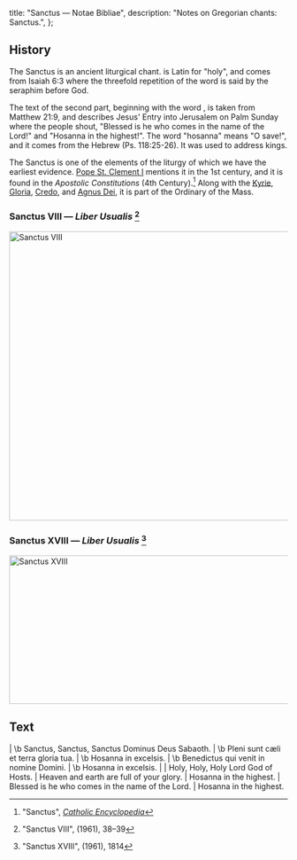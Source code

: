  title: "Sanctus — Notae Bibliae",
  description: "Notes on Gregorian chants: Sanctus.",
};

<Initial text="Sanctus" />

## History

The Sanctus is an ancient liturgical chant. *<Definition lang="latin" anchor="sanctus" text='"Sanctus"' />* is Latin for "holy", and comes from Isaiah 6:3 where the threefold repetition of the word is said by the seraphim before God.

The text of the second part, beginning with the word *<Definition lang="latin" anchor="benedictus" text='"benedictus"' />*, is taken from Matthew 21:9, and describes Jesus' Entry into Jerusalem on Palm Sunday where the people shout, "Blessed is he who comes in the name of the Lord!" and "Hosanna in the highest!". The word "hosanna" means "O save!", and it comes from the Hebrew *<Definition lang="hebrew" anchor="hoshia-na" text="hoshia na" />* (Ps. 118:25-26). It was used to address kings.

The Sanctus is one of the elements of the liturgy of which we have the earliest evidence. [Pope St. Clement I](/people/saints/apostolic-fathers/clement-of-rome) mentions it in the 1st century, and it is found in the *Apostolic Constitutions* (4th Century).[^1] Along with the [Kyrie](/liturgy/music/chants/kyrie), [Gloria](/liturgy/music/chants/gloria), [Credo](/liturgy/music/chants/credo), and [Agnus Dei](/liturgy/music/chants/agnus-dei), it is part of the Ordinary of the Mass.

### Sanctus VIII — *Liber Usualis* [^2]

<Image
  src="/chants/sanctus-viii.svg"
  alt="Sanctus VIII"
  width="600"
  height="522"
/>

### Sanctus XVIII — *Liber Usualis* [^3]

<Image
  src="/chants/sanctus-xviii.svg"
  alt="Sanctus XVIII"
  width="600"
  height="268"
/>

## Text

<Poetry>
|  \b Sanctus, Sanctus, Sanctus Dominus Deus Sabaoth.
|  \b Pleni sunt cæli et terra gloria tua.
|  \b Hosanna in excelsis.
|  \b Benedictus qui venit in nomine Domini.
|  \b Hosanna in excelsis.
|
|  Holy, Holy, Holy Lord God of Hosts.
|  Heaven and earth are full of your glory.
|  Hosanna in the highest.
|  Blessed is he who comes in the name of the Lord.
|  Hosanna in the highest.
</Poetry>

[^1]: "Sanctus", [*Catholic Encyclopedia*](https://www.newadvent.org/cathen/13432a.htm)
[^2]: "Sanctus VIII", *<Definition lang="latin" anchor="liber-usualis" text="Liber Usualis" />* (1961), 38–39
[^3]: "Sanctus XVIII", *<Definition lang="latin" anchor="liber-usualis" text="Liber Usualis" />* (1961), 1814
